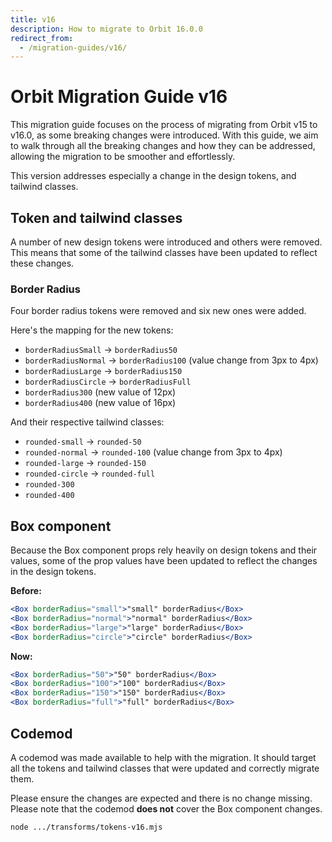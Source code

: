 ```yaml
---
title: v16
description: How to migrate to Orbit 16.0.0
redirect_from:
  - /migration-guides/v16/
---
```


# Orbit Migration Guide v16

This migration guide focuses on the process of migrating from Orbit v15 to v16.0, as some breaking changes were introduced.
With this guide, we aim to walk through all the breaking changes and how they can be addressed, allowing the migration to be smoother and effortlessly.

This version addresses especially a change in the design tokens, and tailwind classes.

## Token and tailwind classes

A number of new design tokens were introduced and others were removed. This means that some of the tailwind classes have been updated to reflect these changes.

### Border Radius

Four border radius tokens were removed and six new ones were added.

Here's the mapping for the new tokens:

- `borderRadiusSmall` -> `borderRadius50`
- `borderRadiusNormal` -> `borderRadius100` (value change from 3px to 4px)
- `borderRadiusLarge` -> `borderRadius150`
- `borderRadiusCircle` -> `borderRadiusFull`
- `borderRadius300` (new value of 12px)
- `borderRadius400` (new value of 16px)

And their respective tailwind classes:

- `rounded-small` -> `rounded-50`
- `rounded-normal` -> `rounded-100` (value change from 3px to 4px)
- `rounded-large` -> `rounded-150`
- `rounded-circle` -> `rounded-full`
- `rounded-300`
- `rounded-400`

## Box component

Because the Box component props rely heavily on design tokens and their values, some of the prop values have been updated to reflect the changes in the design tokens.

**Before:**

```jsx
<Box borderRadius="small">"small" borderRadius</Box>
<Box borderRadius="normal">"normal" borderRadius</Box>
<Box borderRadius="large">"large" borderRadius</Box>
<Box borderRadius="circle">"circle" borderRadius</Box>
```

**Now:**

```jsx
<Box borderRadius="50">"50" borderRadius</Box>
<Box borderRadius="100">"100" borderRadius</Box>
<Box borderRadius="150">"150" borderRadius</Box>
<Box borderRadius="full">"full" borderRadius</Box>
```

## Codemod

A codemod was made available to help with the migration. It should target all the tokens and tailwind classes that were updated and correctly migrate them.

Please ensure the changes are expected and there is no change missing. Please note that the codemod **does not** cover the Box component changes.

```bash
node .../transforms/tokens-v16.mjs
```
